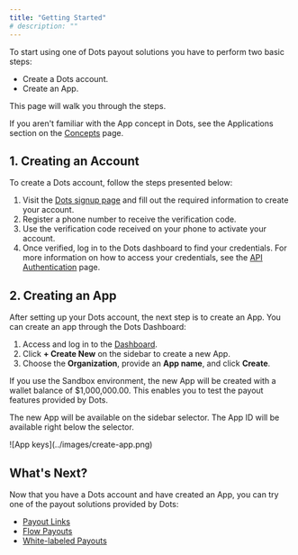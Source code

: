 ```yaml
---
title: "Getting Started"
# description: ""
---
```


To start using one of Dots payout solutions you have to perform two basic steps:

- Create a Dots account.
- Create an App.

This page will walk you through the steps.

<Note>If you aren't familiar with the App concept in Dots, see the Applications section on the [Concepts](/overview/concepts#applications-apps) page.</Note>

## 1. Creating an Account

To create a Dots account, follow the steps presented below:

1. Visit the [Dots signup page](https://dashboard.dots.dev/signup) and fill out the required information to create your account.
2. Register a phone number to receive the verification code.
3. Use the verification code received on your phone to activate your account.
4. Once verified, log in to the Dots dashboard to find your credentials. For more information on how to access your credentials, see the [API Authentication](/overview/authentication) page.

## 2. Creating an App

After setting up your Dots account, the next step is to create an App. You can create an app through the Dots Dashboard:

1. Access and log in to the [Dashboard](https://dashboard.dots.dev/).
2. Click **+ Create New** on the sidebar to create a new App. 
3. Choose the **Organization**, provide an **App name**, and click **Create**.

<Note>If you use the Sandbox environment, the new App will be created with a wallet balance of $1,000,000.00. This enables you to test the payout features provided by Dots.</Note>

The new App will be available on the sidebar selector. The App ID will be available right below the selector.

<Frame>
    ![App keys](../images/create-app.png)
</Frame>

## What's Next?

Now that you have a Dots account and have created an App, you can try one of the payout solutions provided by Dots:

- [Payout Links](/guides/payout-links)
- [Flow Payouts](/guides/flow-payouts)
- [White-labeled Payouts](/guides/white-labeled-payouts)